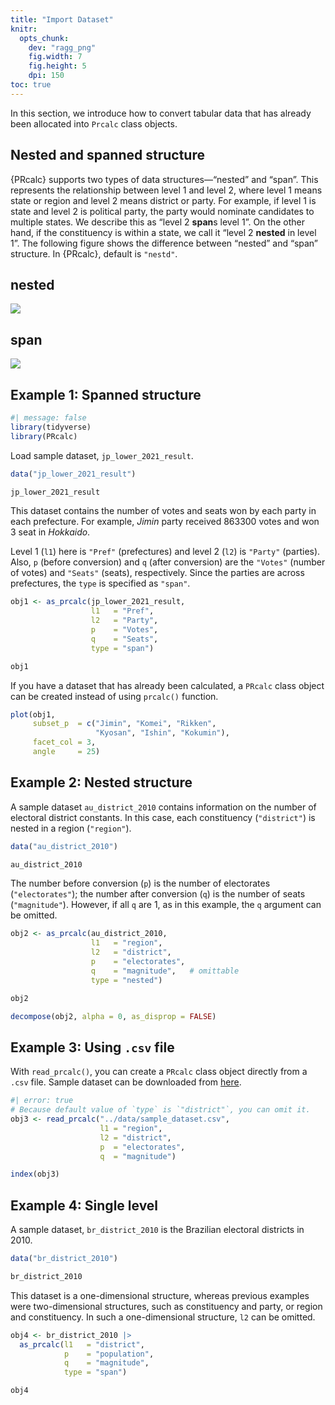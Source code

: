 ```yaml
---
title: "Import Dataset"
knitr: 
  opts_chunk: 
    dev: "ragg_png"
    fig.width: 7
    fig.height: 5
    dpi: 150
toc: true
---
```


In this section, we introduce how to convert tabular data that has already been allocated into `Prcalc` class objects.

## Nested and spanned structure

{PRcalc} supports two types of data structures---"nested" and "span". This represents the relationship between level 1 and level 2, where level 1 means state or region and level 2 means district or party. For example, if level 1 is state and level 2 is political party, the party would nominate candidates to multiple states. We describe this as "level 2 **span**s level 1". On the other hand, if the constituency is within a state, we call it "level 2 **nested** in level 1". The following figure shows the difference between "nested" and "span" structure. In {PRcalc}, default is `"nestd"`.

:::{.panel-tabset}
## nested

![](figs/import_nested.png)

## span

![](figs/import_span.png)
:::

## Example 1: Spanned structure

```r
#| message: false
library(tidyverse)
library(PRcalc)
```

Load sample dataset, `jp_lower_2021_result`.

```r
data("jp_lower_2021_result")

jp_lower_2021_result
```

This dataset contains the number of votes and seats won by each party in each prefecture. For example, *Jimin* party received 863300 votes and won 3 seat in *Hokkaido*.

Level 1 (`l1`) here is `"Pref"` (prefectures) and level 2 (`l2`) is `"Party"` (parties). Also, `p` (before conversion) and `q` (after conversion) are the `"Votes"` (number of votes) and `"Seats"` (seats), respectively. Since the parties are across prefectures, the `type` is specified as `"span"`.

```r
obj1 <- as_prcalc(jp_lower_2021_result,
                  l1   = "Pref",
                  l2   = "Party",
                  p    = "Votes",
                  q    = "Seats",
                  type = "span")

obj1
```

If you have a dataset that has already been calculated, a `PRcalc` class object can be created instead of using `prcalc()` function.

```r
plot(obj1, 
     subset_p  = c("Jimin", "Komei", "Rikken", 
                   "Kyosan", "Ishin", "Kokumin"),
     facet_col = 3,
     angle     = 25)
```

## Example 2: Nested structure

A sample dataset `au_district_2010` contains information on the number of electoral district constants. In this case, each constituency (`"district"`) is nested in a region (`"region"`).

```r
data("au_district_2010")

au_district_2010
```

The number before conversion (`p`) is the number of electorates (`"electorates"`); the number after conversion (`q`) is the number of seats (`"magnitude"`). However, if all `q` are 1, as in this example, the `q` argument can be omitted.

```r
obj2 <- as_prcalc(au_district_2010,
                  l1   = "region",
                  l2   = "district",
                  p    = "electorates",
                  q    = "magnitude",   # omittable
                  type = "nested")

obj2

decompose(obj2, alpha = 0, as_disprop = FALSE)
```

## Example 3: Using `.csv` file

With `read_prcalc()`, you can create a `PRcalc` class object directly from a `.csv` file. Sample dataset can be downloaded from [here](../data/sample_dataset.csv).

```r
#| error: true
# Because default value of `type` is `"district"`, you can omit it.
obj3 <- read_prcalc("../data/sample_dataset.csv",
                    l1 = "region",
                    l2 = "district",
                    p  = "electorates",
                    q  = "magnitude")

index(obj3)
```

## Example 4: Single level

A sample dataset, `br_district_2010` is the Brazilian electoral districts in 2010.

```r
data("br_district_2010")

br_district_2010
```

This dataset is a one-dimensional structure, whereas previous examples were two-dimensional structures, such as constituency and party, or region and constituency. In such a one-dimensional structure, `l2` can be omitted.

```r
obj4 <- br_district_2010 |> 
  as_prcalc(l1   = "district",
            p    = "population",
            q    = "magnitude",
            type = "span")

obj4
```
